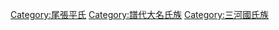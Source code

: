 [[Category:尾張平氏|Category:尾張平氏]]
[[Category:譜代大名氏族|Category:譜代大名氏族]]
[[Category:三河國氏族|Category:三河國氏族]]